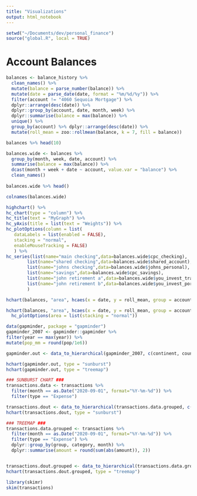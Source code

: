 ```yaml
---
title: "Visualizations"
output: html_notebook
---
```



```r
setwd("~/Documents/dev/personal_finance")
source("global.R", local = TRUE)
```

# Account Balances
```r
balances <- balance_history %>%
  clean_names() %>% 
  mutate(balance = parse_number(balance)) %>% 
  mutate(date = parse_date(date, format = "%m/%d/%y")) %>% 
  filter(account != "4060 Sequoia Mortgage") %>% 
  dplyr::arrange(desc(date)) %>%
  dplyr::group_by(account, date, month, week) %>% 
  dplyr::summarise(balance = max(balance)) %>%
  unique() %>% 
  group_by(account) %>% dplyr::arrange(desc(date)) %>%
  mutate(roll_mean = zoo::rollmean(balance, k = 7, fill = balance))

balances %>% head(10)

balances.wide <- balances %>%
  group_by(month, week, date, account) %>%
  summarise(balance = max(balance)) %>%
  dcast(month + week + date ~ account, value.var = "balance") %>%
  clean_names()
  
balances.wide %>% head()

colnames(balances.wide)
```

```r
highchart() %>% 
hc_chart(type = "column") %>% 
hc_title(text = "MyGraph") %>% 
hc_yAxis(title = list(text = "Weights")) %>% 
hc_plotOptions(column = list(
   dataLabels = list(enabled = FALSE),
   stacking = "normal",
   enableMouseTracking = FALSE)
   ) %>% 
hc_series(list(name="main checking",data=balances.wide$cpc_checking),
        list(name="shared checking",data=balances.wide$shared_account),
        list(name="johns checking",data=balances.wide$johns_personal),
        list(name="savings",data=balances.wide$cpc_savings),
        list(name="john retirement a",data=balances.wide$you_invest_trade),
        list(name="john retirement b",data=balances.wide$you_invest_port_ret)
        )
```


```r
hchart(balances, "area", hcaes(x = date, y = roll_mean, group = account)) 

hchart(balances, "area", hcaes(x = date, y = roll_mean, group = account)) %>%
  hc_plotOptions(area = list(stacking = "normal"))
```

```r
data(gapminder, package = "gapminder")
gapminder_2007 <- gapminder::gapminder %>%
filter(year == max(year)) %>%
mutate(pop_mm = round(pop/1e6))

gapminder.out <- data_to_hierarchical(gapminder_2007, c(continent, country), pop_mm)

hchart(gapminder.out, type = "sunburst")
hchart(gapminder.out, type = "treemap")

### SUNBURST CHART ###
transactions.data <- transactions %>% 
  filter(month == as.Date("2020-09-01", format="%Y-%m-%d")) %>% 
  filter(type == "Expense")

transactions.dout <- data_to_hierarchical(transactions.data.grouped, c(group, category), amount)
hchart(transactions.dout, type = "sunburst")

### TREEMAP ###
transactions.data.grouped <- transactions %>% 
  filter(month == as.Date("2020-09-01", format="%Y-%m-%d")) %>% 
  filter(type == "Expense") %>%
  dplyr::group_by(group, category, month) %>%
  dplyr::summarise(amount = round(sum(abs(amount)), 2))


transactions.dout.grouped <- data_to_hierarchical(transactions.data.grouped, c(group,category), amount)
hchart(transactions.dout.grouped, type = "treemap")
```
```r
library(skimr)
skim(transactions)
```

